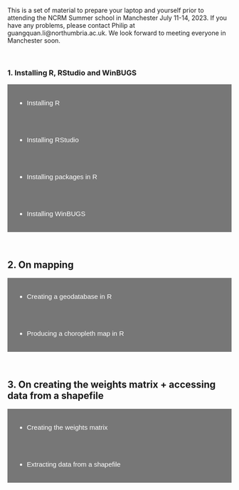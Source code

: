 <meta name="viewport" content="width=device-width, initial-scale=1">
<style>
.collapsible {
  background-color: #777;
  color: white;
  cursor: pointer;
  padding: 18px;
  width: 100%;
  border: none;
  text-align: left;
  outline: none;
  font-size: 15px;
}

.active, .collapsible:hover {
  background-color: #555;
}

.content {
  padding: 0 18px;
  max-height: 0;
  overflow: hidden;
  transition: max-height 0.2s ease-out;
  background-color: #f1f1f1;
  color: black;
}

<style>
a:link {
  color: blue;
  background-color: transparent;
  text-decoration: none;
}
a:visited {
  color: blue;
  background-color: transparent;
  text-decoration: none;
}
a:hover {
  color: red;
  background-color: transparent;
  text-decoration: underline;
}
a:active {
  color: red;
  background-color: transparent;
  text-decoration: underline;
}
</style>

</style>

<title>Preparatory material for the Manchester course 2023</title>

<p> This is a set of material to prepare your laptop and yourself prior to attending the NCRM Summer school in Manchester July 11-14, 2023. If you have any problems, please contact Philip at guangquan.li@northumbria.ac.uk. We look forward to meeting everyone in Manchester soon.</p>


<br />

### 1. Installing R, RStudio and WinBUGS

<button class="collapsible">- Installing R</button>
<div class="content">
<p>Both R and RStudio need to be installed to correctly run RStudio. R can be considered as the programming language being used, whilst RStudio is a more user-friendly platform for coding. 
R can be installed from [www.r-project.org](https://r-project.org), by clicking the ‘download R’ link, you can then select either of the UK CRAN mirrors (University of Bristol or Imperial College London). </p>

<p>You must then select the operating system you are using, i.e. Windows, macOS, by clicking ‘Download R for XX’ where XX is your chosen system. You can then select the version of R you want to install. For Windows users, please download the base version.  For macOS users, please install the R version depending on your processor (M1/M2/intel). </p>
</div>

<button class="collapsible">- Installing RStudio</button>
<div class="content">
<p>RStudio can be installed from [www.posit.co/products/open-source/rstudio](https://posit.co/products/open-source/rstudio), and by clicking ‘Download RStudio’ in the top right corner. Then, after making sure the ‘RStudio Desktop’ tab is highlighted, click the download button inside the RStudio Desktop (Free) box. </p>

<p>From this page you can scroll down to find the correct version for the operating system you are using, and click to download RStudio. </p>

<p>If you have not use R/RStudio before, [this one-page introduction](https://mathcenter.oxford.emory.edu/site/math117/firstUseOfRStudio/) will help to start your R journey.</p>

</div>

<button class="collapsible">- Installing packages in R</button>
<div class="content">
<p> Throughout the course, we will be using a number of packages in R to carry out specific analyses. We can use the <code>install.packages</code> function to install a package. So by running the code <code>install.packages('maptools')</code> in R, we install the <code>maptools</code> package which we will use for manipulating a shapefile, a digital version of a map. We would like you to install the following packages:</p>
<ul>
  <li> <code>maptools</code>
  <li> <code>R2WinBUGS</code> (note: R is case sensitive)
  <li> <code>spdep</code>
  <li> <code>RColorBrewer</code>
</ul>

<p> In the future, when running a set of code, if R returns an error message saying a package is not found, you can use the <code>install.packages</code> function to install it (then run the code again).</p>
</div>


<button class="collapsible">- Installing WinBUGS</button>
<div class="content">
<p>For macOS and Linux users: please contact guangquan.li@northumbria.ac.uk for installation detail.</p>

<p>For Windows users: WinBUGS can be installed from [www.mrc-bsu.cam.ac.uk/software/bugs/the-bugs-project-winbugs/](https://www.mrc-bsu.cam.ac.uk/software/bugs/the-bugs-project-winbugs/). A .zip file can be downloaded by clicking the ‘Download WinBUGS’ link. Unzip the downloaded file WinBUGS14.zip and you will have a new folder called <code>winbugs14_full_patched</code>. Within that folder, go to <code>WinBUGS14/WinBUGS14.exe</code>. Double click on that file will start the program.</p>

<p> Throughout the course, we will learn how to use WinBUGS to fit Bayesian spatial and spatial-temporal models.</p>
</div>


<br />

## 2. On mapping
<button class="collapsible">- Creating a geodatabase in R </button>
<div class="content">
<p> Mapping is an important aspect in the analysis of spatial and spatial-temporal data. Before we can create a map of some spatial data, we need to create a geodatabase that contains the digital version of the geographic features (e.g. points and polygons) and the data values associated with the features. </p>

<p>Appendix 4.13.1 in our book illustrates the steps involved in creating such a database in R using a toy example. [Click here to download the contents](data/courses/Man2023/geodatabase.zip) then follow the example. We will use these steps again in the course when analysing new datasets.</p>

<p> <b>For mac users</b>: on p. 108, instead of creating the folder on the <code>C</code> drive, you create the folder with the name <code>sptmbook</code> on your Desktop. Then on Line 1 in the textbox on p. 108, instead of <code>setwd('c:/sptmbook/')</code>, you type <code>setwd('~/Desktop/sptmbook/')</code> with a capital D in Desktop. Everything else follows. Hereafter, if you see any reference to the C drive (e.g. <code>C:/sptmbook/</code>), use <code>~/Desktop/sptmbook/</code> instead.
</div>


<button class="collapsible">- Producing a choropleth map in R </button>
<div class="content">
<p> 
A choropleth map uses different colours (or different shades of a colour) to represent the values associated with the geographic features (points or areas). Section 6.2.1 in our book guides you through the steps to create a choropleth map in R. </p>

<p> [Download the material here](data/courses/Man2023/mapping.zip) (a zip file called <code>mapping.zip</code>) and move the zip file to the folder <code>C:/sptmbook/</code> (or <code>~/Desktop/sptmbook/</code> for mac users) the one that you created for the exercise on creating a geodatabase (complete the exercise on Creating a geodatabase in R now if you have not done so). Unzip the file and you will have a folder called <code>mapping</code>. Unzip the file <code>cambridgeship.zip</code> in the folder <code>mapping</code>. Follow the instructions in the pdf file <code>mapping.pdf</code>. Prior to running the R code in the textbox on p. 162, set your working directory by entering the following line in R <code>setwd('c:/sptmbook/mapping/cambridgeshire')</code>. You are now ready to run through the steps in the pdf.
</p>

</div>


<br />

## 3. On creating the weights matrix + accessing data from a shapefile

<button class="collapsible">- Creating the weights matrix </button>
<div class="content">
<p> The spatial weights matrix (also known as the W matrix), as we shall discuss in the course, is an important element in modelling spatial and space-time data. We construct the W matrix to quantify the spatial relationships amongst a set of areas (or points) within the study region. </p>

<p>This set of material ([click here to download](data/courses/Man2023/weights_matrix.zip)) shows how to construct a W matrix based on contiguity. First read through the pdf file called <code>weights_matrix.pdf</code>) to understand what a weights matrix is and what contiguity means then go through Appendix 4.13.2 (in the pdf file called <code>construct_w_matrix.pdf</code>) to construct a weights matrix based on the shapefile you constructed under the Creating a geodatabase in R task (see Point 2 above).</p>

</div>

<button class="collapsible">- Extracting data from a shapefile </button>
<div class="content">
<p> p. 112-113 in Appendix 4.13.2 (in <code>construct_w_matrix.pdf</code> above) shows how to extract relevant data from a shapefile for mapping and/or analysis. You would also have done this in the mapping exercise.</p>

</div>

<br />



<script>
var coll = document.getElementsByClassName("collapsible");
var i;

for (i = 0; i < coll.length; i++) {
  coll[i].addEventListener("click", function() {
    this.classList.toggle("active");
    var content = this.nextElementSibling;
    if (content.style.maxHeight){
      content.style.maxHeight = null;
    } else {
      content.style.maxHeight = content.scrollHeight + "px";
    } 
  });
}
</script>

